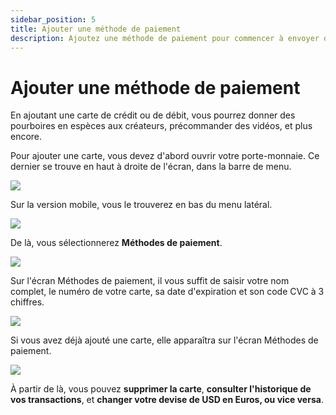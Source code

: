 ---
sidebar_position: 5
title: Ajouter une méthode de paiement
description: Ajoutez une méthode de paiement pour commencer à envoyer des pourboires en espèces aux créateurs.
---

# Ajouter une méthode de paiement

En ajoutant une carte de crédit ou de débit, vous pourrez donner des pourboires en espèces aux créateurs, précommander des vidéos, et plus encore.

Pour ajouter une carte, vous devez d'abord ouvrir votre porte-monnaie. Ce dernier se trouve en haut à droite de l'écran, dans la barre de menu.

![](https://i.imgur.com/RUtD2EO.jpg)

Sur la version mobile, vous le trouverez en bas du menu latéral.

![](https://i.imgur.com/7Vq2b1a.png)

De là, vous sélectionnerez **Méthodes de paiement**.

![](https://i.imgur.com/Ph24glk.png)

Sur l'écran Méthodes de paiement, il vous suffit de saisir votre nom complet, le numéro de votre carte, sa date d'expiration et son code CVC à 3 chiffres.

![](https://i.imgur.com/rmYEuMt.png)

Si vous avez déjà ajouté une carte, elle apparaîtra sur l'écran Méthodes de paiement.

![](https://i.imgur.com/pUuzmPC.png)

À partir de là, vous pouvez **supprimer la carte**, **consulter l'historique de vos transactions**, et **changer votre devise de USD en Euros, ou vice versa**.
